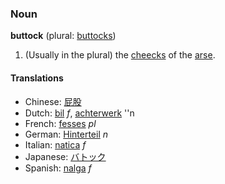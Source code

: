 ===Noun===
'''buttock''' (plural: [[buttocks]])

# (Usually in the plural) the [[cheeck]]s of the [[arse]].

====Translations====
*Chinese: [[屁股]]
*Dutch: [[bil]] ''f'', [[achterwerk]] ''n
*French: [[fesses]] ''pl''
*German: [[Hinterteil]] ''n''
*Italian: [[natica]] ''f''
*Japanese: [[バトック]]
*Spanish: [[nalga]] ''f''